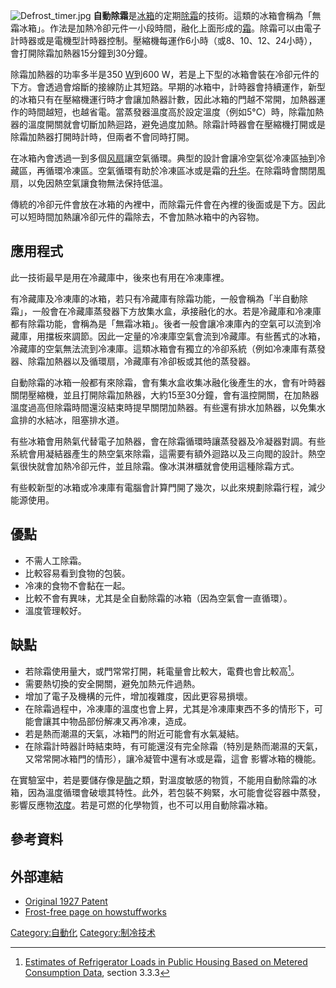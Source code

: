 {{Refimprove|time=2020-10-22T04:10:28+00:00}}
[[File:Defrost_timer.jpg|thumb]]
'''自動除霜'''是[[冰箱|冰箱]]的{{le|蒸發器|evaporator}}定期[[除霜|除霜]]的技術。這類的冰箱會稱為「無霜冰箱」。作法是加熱冷卻元件一小段時間，融化上面形成的[[霜|霜]]。除霜可以由電子計時器或是電機型計時器控制。壓縮機每運作6小時（或8、10、12、24小時），會打開除霜加熱器15分鐘到30分鐘。

除霜加熱器的功率多半是350 [[瓦特|W]]到600 W，若是上下型的冰箱會裝在冷卻元件的下方。會透過會熔斷的接線防止其短路。早期的冰箱中，計時器會持續運作，新型的冰箱只有在壓縮機運行時才會讓加熱器計數，因此冰箱的門越不常開，加熱器運作的時間越短，也越省電。當蒸發器溫度高於設定溫度（例如5°C）時，除霜加熱器的溫度開關就會切斷加熱迴路，避免過度加熱。除霜計時器會在壓縮機打開或是除霜加熱器打開時計時，但兩者不會同時打開。

在冰箱內會透過一到多個[[风扇|风扇]]讓空氣循環。典型的設計會讓冷空氣從冷凍區抽到冷藏區，再循環冷凍區。空氣循環有助於冷凍區冰或是霜的[[升华|升华]]。在除霜時會關閉風扇，以免因熱空氣讓食物無法保持低溫。

傳統的冷卻元件會放在冰箱的內裡中，而除霜元件會在內裡的後面或是下方。因此可以短時間加熱讓冷卻元件的霜除去，不會加熱冰箱中的內容物。
==應用程式==
此一技術最早是用在冷藏庫中，後來也有用在冷凍庫裡。

有冷藏庫及冷凍庫的冰箱，若只有冷藏庫有除霜功能，一般會稱為「半自動除霜」，一般會在冷藏庫蒸發器下方放集水盒，承接融化的水。若是冷藏庫和冷凍庫都有除霜功能，會稱為是「無霜冰箱」。後者一般會讓冷凍庫內的空氣可以流到冷藏庫，用擋板來調節。因此一定量的冷凍庫空氣會流到冷藏庫。有些舊式的冰箱，冷藏庫的空氣無法流到冷凍庫。這類冰箱會有獨立的冷卻系統（例如冷凍庫有蒸發器、除霜加熱器以及循環扇，冷藏庫有冷卻板或其他的蒸發器。

自動除霜的冰箱一般都有{{le|加熱元件|heating element}}來除霜，會有集水盒收集冰融化後產生的水，會有叶時器關閉壓縮機，並且打開除霜加熱器，大約15至30分鐘，會有溫控開關，在加熱器溫度過高但除霜時間還沒結束時提早關閉加熱器。有些還有排水加熱器，以免集水盒排的水結冰，阻塞排水道。

有些冰箱會用熱氣代替電子加熱器，會在除霜循環時讓蒸發器及冷凝器對調。有些系統會用凝結器產生的熱空氣來除霜，這需要有額外迴路以及三向閥的設計。熱空氣很快就會加熱冷卻元件，並且除霜。像冰淇淋櫃就會使用這種除霜方式。

有些較新型的冰箱或冷凍庫有電腦會計算門開了幾次，以此來規劃除霜行程，減少能源使用。

==優點==
*不需人工除霜。
*比較容易看到食物的包裝。
*冷凍的食物不會黏在一起。
*比較不會有異味，尤其是全自動除霜的冰箱（因為空氣會一直循環）。
*溫度管理較好。

==缺點==
*若除霜使用量大，或門常常打開，耗電量會比較大，電費也會比較高<ref>[http://library.cee1.org/content/estimates-refrigerator-loads-public-housing-based-metered-consumption-data Estimates of Refrigerator Loads in Public Housing Based on Metered Consumption Data], section 3.3.3</ref>。
*需要熱切換的安全開關，避免加熱元件過熱。
*增加了電子及機構的元件，增加複雜度，因此更容易損壞。
*在除霜過程中，冷凍庫的溫度也會上昇，尤其是冷凍庫東西不多的情形下，可能會讓其中物品部份解凍又再冷凍，造成{{le|凍燒|freezer burn}}。
*若是熱而潮濕的天氣，冰箱門的附近可能會有水氣凝結。
*在除霜計時器計時結束時，有可能還沒有完全除霜（特別是熱而潮濕的天氣，又常常開冰箱門的情形），讓冷凝管中還有冰或是霜，這會<!--造成icing up，-->影響冰箱的機能。

在實驗室中，若是要儲存像是[[酶|酶]]之類，對溫度敏感的物質，不能用自動除霜的冰箱，因為溫度循環會破壞其特性。此外，若包裝不夠緊，水可能會從容器中蒸發，影響反應物[[浓度|浓度]]。若是可燃的化學物質，也不可以用自動除霜冰箱。

==參考資料==
<references/>

==外部連結==
*[http://patft.uspto.gov/netacgi/nph-Parser?Sect1=PTO1&Sect2=HITOFF&d=PALL&p=1&u=%2Fnetahtml%2FPTO%2Fsrchnum.htm&r=1&f=G&l=50&s1=0018263.PN.&OS=PN/0018263&RS=PN/0018263 Original 1927 Patent]
*[http://home.howstuffworks.com/question144.htm Frost-free page on howstuffworks]

[[Category:自動化|Category:自動化]]
[[Category:制冷技术|Category:制冷技术]]